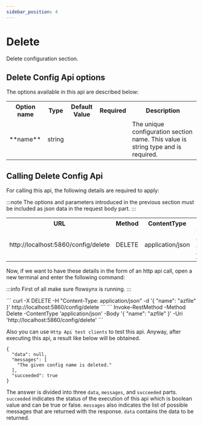 ```yaml
---
sidebar_position: 4
---
```


# Delete

Delete configuration section.

## Delete Config Api options
The options available in this api are described below:

<table>
  <tr>
    <th>Option name</th>
    <th>Type</th>
    <th>Default Value</th>
    <th>Required</th>
    <th>Description</th>
  </tr>
  <tr>
    <td>**name**</td>
    <td class="centering">string</td>
    <td></td>
    <td class="centering greenIcon"><IIcon icon="mdi:check" height="32" /></td>
    <td>
    The unique configuration section name. This value is string type and is required.
    </td>
  </tr>
</table>

## Calling Delete Config Api
For calling this api, the following details are required to apply:

:::note
The options and parameters introduced in the previous section must be included as json data in the request body part.
:::

<table class="table">
  <tr>
    <th>URL</th>
    <th>Method</th>
    <th>ContentType</th>
    <th>Body</th>
  </tr>
  <tr>
    <td>http://localhost:5860/config/delete</td>
    <td class="centering">DELETE</td>
    <td class="centering">application/json</td>
    <td>
      ```json
      {
        "name": "azfile"
      }
      ```
    </td>
  </tr>
</table>

Now, if we want to have these details in the form of an http api call, open a new terminal and enter the following command:

:::info
First of all make sure flowsynx is running.
:::


<Tabs groupId="httpApi">
  <TabItem value="bashHttpApi" label="HTTP API (Bash)">
  ```
  curl -X DELETE -H "Content-Type: application/json" -d '{ "name": "azfile" }' http://localhost:5860/config/delete
  ```
  </TabItem>
  <TabItem value="powershellHttpApi" label="HTTP API (PowerShell)">
  ```
  Invoke-RestMethod -Method Delete -ContentType 'application/json' -Body '{ "name": "azfile" }' -Uri 'http://localhost:5860/config/delete'
  ```
  </TabItem>
</Tabs>

Also you can use `Http Api test clients` to test this api. Anyway, after executing this api, a result like below will be obtained.
```
{
  "data": null,
  "messages": [
    "The given config name is deleted."
  ],
  "succeeded": true
}
```

The answer is divided into three `data`, `messages`, and `succeeded` parts. 
`succeeded` indicates the status of the execution of this api which is boolean value and can be true or false. 
`messages` also indicates the list of possible messages that are returned with the response. 
`data` contains the data to be returned. 